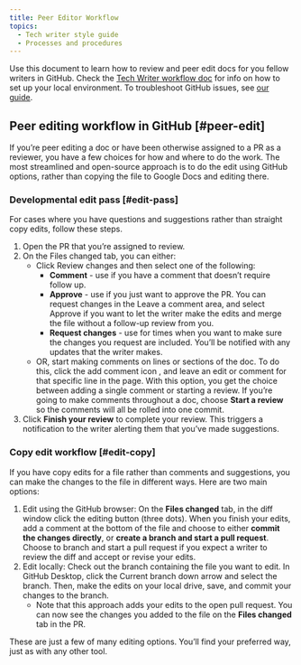 ```yaml
---
title: Peer Editor Workflow
topics:
  - Tech writer style guide
  - Processes and procedures
---
```


Use this document to learn how to review and peer edit docs for you fellow writers in GitHub. Check the [Tech Writer workflow doc](/docs/style-guide/writer-workflow/tech-writer-workflow/) for info on how to set up your local environment. To troubleshoot GitHub issues, see [our guide](/docs/style-guide/writer-workflow/github-troubleshooting/).

## Peer editing workflow in GitHub [#peer-edit]

If you’re peer editing a doc or have been otherwise assigned to a PR as a reviewer, you have a few choices for how and where to do the work.  The most streamlined and open-source approach is to do the edit using GitHub options, rather than copying the file to Google Docs and editing there. 

### Developmental edit pass [#edit-pass]

For cases where you have questions and suggestions rather than straight copy edits, follow these steps.

1. Open the PR that you’re assigned to review.
2. On the Files changed tab, you can either:
    - Click Review changes and then select one of the following:
      - **Comment** - use if you have a comment that doesn’t require follow up.
      - **Approve** - use if you just want to approve the PR. You can request changes in the Leave a comment area, and select Approve if you want to let the writer make the edits and merge the file without a follow-up review from you.
      - **Request changes** - use for times when you want to make sure the changes you request are included. You’ll be notified with any updates that the writer makes. 
    - OR, start making comments on lines or sections of the doc. To do this, click the add comment icon , and leave an edit or comment for that specific line in the page. With this option, you get the choice between adding a single comment or starting a review. If you’re going to make comments throughout a doc, choose **Start a review** so the comments will all be rolled into one commit.
3. Click **Finish your review** to complete your review. This triggers a notification to the writer alerting them that you’ve made suggestions. 

### Copy edit workflow [#edit-copy]

If you have copy edits for a file rather than comments and suggestions, you can make the changes to the file in different ways. Here are two main options:

1. Edit using the GitHub browser: On the **Files changed** tab, in the diff window click the editing button (three dots). When you finish your edits, add a comment at the bottom of the file and choose to either **commit the changes directly**, or **create a branch and start a pull request**. Choose to branch and start a pull request if you expect a writer to review the diff and accept or revise your edits.
2. Edit locally: Check out the branch containing the file you want to edit. In GitHub Desktop, click the Current branch down arrow and select the branch. Then, make the edits on your local drive, save, and commit your changes to the branch. 
    - Note that this approach adds your edits to the open pull request. You can now see the changes you added to the file on the **Files changed** tab in the PR.

These are just a few of many editing options. You’ll find your preferred way, just as with any other tool.  





